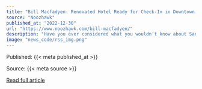 ```yaml
---
title: "Bill Macfadyen: Renovated Hotel Ready for Check-In in Downtown Santa Barbara"
source: "Noozhawk"
published_at: "2022-12-30"
url: "https://www.noozhawk.com/bill-macfadyen/"
description: "Have you ever considered what you wouldn’t know about Santa Barbara County if you didn’t have Noozhawk? Local news is essential to a community, but it’s not guaranteed. Newsrooms throughout [&#8230;]The post Bill Macfadyen: Renovated Hotel Ready for Check-In in Downtown Santa Barbara appeared first on Noozhawk."
image: "news_code/rss_img.png"
---
```



  Published: {{< meta published_at >}}
  

  Source: {{< meta source >}}
  

  [Read full article]({{< meta url >}})
  

